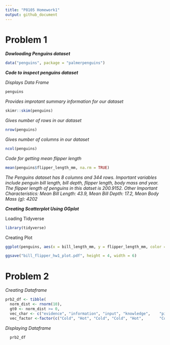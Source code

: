 ```yaml
---
title: "P8105 Homework1"
output: github_document
---
```


# Problem 1

***Dowloading Penguins dataset***

```r

data("penguins", package = "palmerpenguins")

```

***Code to inspect penguins dataset***

_Displays Data Frame_
```r

penguins

```

_Provides improtant summary information for our dataset_
```r

skimr::skim(penguins)

```

_Gives number of rows in our dataset_
```r

nrow(penguins)

```

_Gives number of columns in our dataset_
```r

ncol(penguins)

```

_Code for getting mean flipper length_
```r

mean(penguins$flipper_length_mm, na.rm = TRUE)

```
_The Penguins dataset has 8 columns and 344 rows. Important variables include penguin bill length, bill depth, flipper length, body mass and year. The flipper length of penguins in this datset is 200.9152. Other Important Characteristics: Mean Bill Length: 43.9, Mean Bill Depth: 17.2, Mean Body Mass (g): 4202_

***Creating Scatterplot Using GGplot***

Loading Tidyverse

```r

library(tidyverse)

```

Creating Plot

```r

ggplot(penguins, aes(x = bill_length_mm, y = flipper_length_mm, color = species)) + geom_point()

```

```r

ggsave("bill_flipper_hw1_plot.pdf", height = 4, width = 6)

```

# Problem 2

_Creating Dataframe_

```r

prb2_df <- tibble(
  norm_dist <- rnorm(10),
  gt0 <- norm_dist >= 0,
  vec_char <- c("evidence", "information", "input", "knowledge",    "picture", "statistics", "notes", "details", "reports",           "score"),
  vec_factor <-factor(c("Cold", "Hot", "Cold", "Cold", "Hot",       "Cold", "Cold", "Cold", "Cold", "Hot")))

```

_Displaying Dataframe_
  
```r

  prb2_df

```

  
